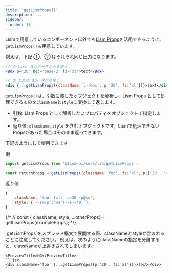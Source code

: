 ```yaml
---
title: 'getLismProps()'
description: ...
sidebar:
  order: 10
---
```



Lismで用意しているコンポーネント以外でも[Lism Props](/ja/props/lism-props)を活用できるように、`getLismProps()`も用意しています。 


例えば、下記 ①、② はそれぞれ同じ出力になります。

```jsx
// ① Lism コンポーネントを使う
<Box p='20' bgc='base-2' fz='xl'>text</Box>

// ② ただの div タグを使う
<div {...getLismProps({className:'l--box', p:'20', fz:'xl'})}>text</div>
```


`getLismProps()`は、引数に渡したオブジェクトを解析し、Lism Props として処理できるものを`className`と`style`に変換して返します。


- 引数:  Lism Props として解析したいプロパティをオブジェクトで指定します。
- 返り値: `className`, `style` を含むオブジェクトです。Lismで処理できないPropsがあった場合はそのまま返ってきます。

下記のようにして使用できます。

<PreviewTitle>例</PreviewTitle>
```jsx
import getLismProps from '@lism-ui/core/lib/getLismProps';

const returnProps = getLismProps({className:'foo', fz:'xl', p:['30', '40']});
```

<PreviewTitle>返り値</PreviewTitle>
```js
{
	className: 'foo -fz:l -p:30 -p@sm',
	style: {'--sm-p':'var(--s--40)'},
}
```

{/* // const { className, style, ...otherProps} = getLismProps(exampleProps); */}

<Note title='注意点' type='warning' isFlow='s'>
	`getLismProps`をスプレッド構文で展開する際、classNameとstyleが含まれることに注意してください。  
	例えば、次のようにclassNameの指定を分離すると、classNameが上書きされてしまいます。

	<PreviewTitle>NG</PreviewTitle>
	```jsx
	<div className='foo' {...getLismProps({p:'20', fz:'xl'})}>text</div>
	```
</Note>

